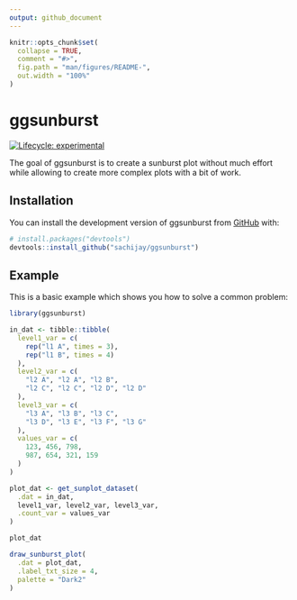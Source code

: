 ```yaml
---
output: github_document
---
```


<!-- README.md is generated from README.Rmd. Please edit that file -->

```r
knitr::opts_chunk$set(
  collapse = TRUE,
  comment = "#>",
  fig.path = "man/figures/README-",
  out.width = "100%"
)
```

# ggsunburst

<!-- badges: start -->
[![Lifecycle: experimental](https://img.shields.io/badge/lifecycle-experimental-orange.svg)](https://lifecycle.r-lib.org/articles/stages.html#experimental)
<!-- badges: end -->

The goal of ggsunburst is to create a sunburst plot without much effort while allowing to create more complex plots with a bit of work.


## Installation

You can install the development version of ggsunburst from [GitHub](https://github.com/) with:

``` r
# install.packages("devtools")
devtools::install_github("sachijay/ggsunburst")
```

## Example

This is a basic example which shows you how to solve a common problem:

```r
library(ggsunburst)

in_dat <- tibble::tibble(
  level1_var = c(
    rep("l1 A", times = 3),
    rep("l1 B", times = 4)
  ),
  level2_var = c(
    "l2 A", "l2 A", "l2 B",
    "l2 C", "l2 C", "l2 D", "l2 D"
  ),
  level3_var = c(
    "l3 A", "l3 B", "l3 C",
    "l3 D", "l3 E", "l3 F", "l3 G"
  ),
  values_var = c(
    123, 456, 798,
    987, 654, 321, 159
  )
)

plot_dat <- get_sunplot_dataset(
  .dat = in_dat,
  level1_var, level2_var, level3_var,
  .count_var = values_var
)

plot_dat

draw_sunburst_plot(
  .dat = plot_dat,
  .label_txt_size = 4,
  palette = "Dark2"
)
```



